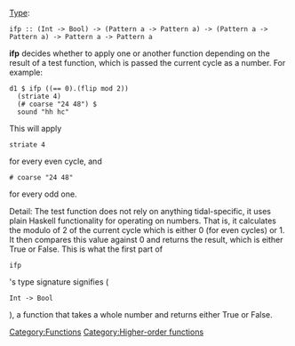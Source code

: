 {{DISPLAYTITLE:ifp}} 
[[Type signature|Type]]: <source inline>ifp :: (Int -> Bool) -> (Pattern a -> Pattern a) -> (Pattern a -> Pattern a) -> Pattern a -> Pattern a</source>

'''ifp''' decides whether to apply one or another function depending on the result of a test function, which is passed the current cycle as a number. For example:

<source>
d1 $ ifp ((== 0).(flip mod 2))
  (striate 4)
  (# coarse "24 48") $
  sound "hh hc"
</source>

This will apply <source inline>striate 4</source> for every even cycle, and <source inline># coarse "24 48"</source> for every odd one.

Detail: The test function does not rely on anything tidal-specific, it uses plain Haskell functionality for operating on numbers. That is, it calculates the modulo of 2 of the current cycle which is either 0 (for even cycles) or 1. It then compares this value against 0 and returns the result, which is either True or False. This is what the first part of <source inline>ifp</source>'s type signature signifies (<source inline>Int -> Bool</source>), a function that takes a whole number and returns either True or False.

[[Category:Functions]]
[[Category:Higher-order functions]]